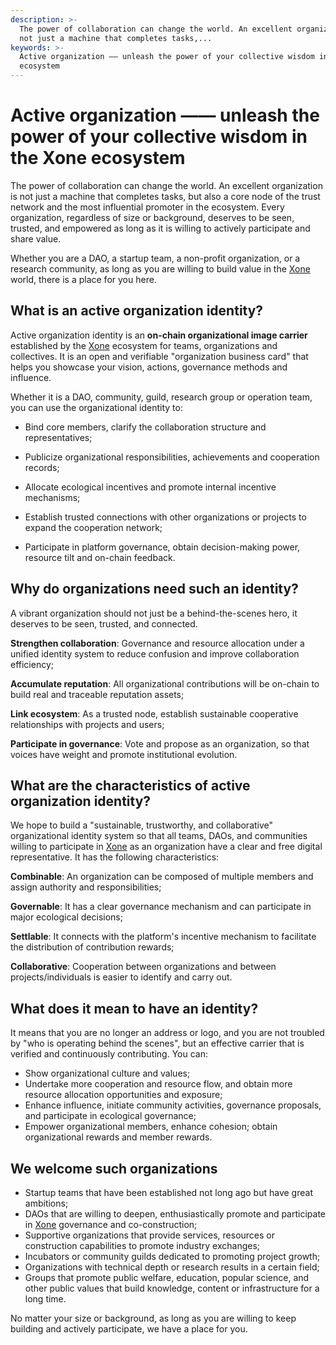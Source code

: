 ```yaml
---
description: >-
  The power of collaboration can change the world. An excellent organization is
  not just a machine that completes tasks,...
keywords: >-
  Active organization —— unleash the power of your collective wisdom in the Xone
  ecosystem
---
```


# Active organization —— unleash the power of your collective wisdom in the Xone ecosystem

The power of collaboration can change the world. An excellent organization is not just a machine that completes tasks, but also a core node of the trust network and the most influential promoter in the ecosystem. Every organization, regardless of size or background, deserves to be seen, trusted, and empowered as long as it is willing to actively participate and share value.

Whether you are a DAO, a startup team, a non-profit organization, or a research community, as long as you are willing to build value in the [Xone](https://xone.org/) world, there is a place for you here.

## What is an active organization identity?

Active organization identity is an **on-chain organizational image carrier** established by the [Xone](https://xone.org/) ecosystem for teams, organizations and collectives. It is an open and verifiable "organization business card" that helps you showcase your vision, actions, governance methods and influence.

Whether it is a DAO, community, guild, research group or operation team, you can use the organizational identity to:

- Bind core members, clarify the collaboration structure and representatives;

- Publicize organizational responsibilities, achievements and cooperation records;

- Allocate ecological incentives and promote internal incentive mechanisms;

- Establish trusted connections with other organizations or projects to expand the cooperation network;

- Participate in platform governance, obtain decision-making power, resource tilt and on-chain feedback.

## Why do organizations need such an identity?

<Callout>
  A vibrant organization should not just be a behind-the-scenes hero, it deserves to be seen, trusted, and connected.
</Callout>

**Strengthen collaboration**: Governance and resource allocation under a unified identity system to reduce confusion and improve collaboration efficiency;

**Accumulate reputation**: All organizational contributions will be on-chain to build real and traceable reputation assets;

**Link ecosystem**: As a trusted node, establish sustainable cooperative relationships with projects and users;

**Participate in governance**: Vote and propose as an organization, so that voices have weight and promote institutional evolution.

## What are the characteristics of active organization identity?

We hope to build a "sustainable, trustworthy, and collaborative" organizational identity system so that all teams, DAOs, and communities willing to participate in [Xone](https://xone.org/) as an organization have a clear and free digital representative. It has the following characteristics:

**Combinable**: An organization can be composed of multiple members and assign authority and responsibilities;

**Governable**: It has a clear governance mechanism and can participate in major ecological decisions;

**Settlable**: It connects with the platform's incentive mechanism to facilitate the distribution of contribution rewards;

**Collaborative**: Cooperation between organizations and between projects/individuals is easier to identify and carry out.

## What does it mean to have an identity?

It means that you are no longer an address or logo, and you are not troubled by "who is operating behind the scenes", but an effective carrier that is verified and continuously contributing. You can:

- Show organizational culture and values;
- Undertake more cooperation and resource flow, and obtain more resource allocation opportunities and exposure;
- Enhance influence, initiate community activities, governance proposals, and participate in ecological governance;
- Empower organizational members, enhance cohesion; obtain organizational rewards and member rewards.

## We welcome such organizations

- Startup teams that have been established not long ago but have great ambitions;
- DAOs that are willing to deepen, enthusiastically promote and participate in [Xone](https://xone.org/) governance and co-construction;
- Supportive organizations that provide services, resources or construction capabilities to promote industry exchanges;
- Incubators or community guilds dedicated to promoting project growth;
- Organizations with technical depth or research results in a certain field;
- Groups that promote public welfare, education, popular science, and other public values ​​that build knowledge, content or infrastructure for a long time.

No matter your size or background, as long as you are willing to keep building and actively participate, we have a place for you.
